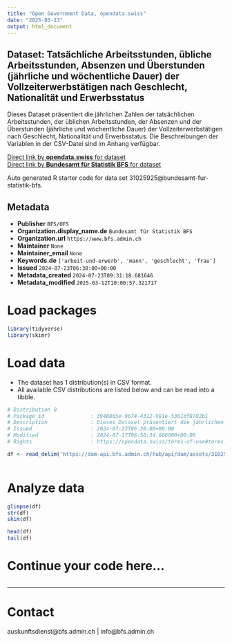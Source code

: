 ```yaml
---
title: "Open Government Data, opendata.swiss"
date: "2025-03-13"
output: html_document
---
```


## Dataset: Tatsächliche Arbeitsstunden, übliche Arbeitsstunden, Absenzen und Überstunden (jährliche und wöchentliche Dauer) der Vollzeiterwerbstätigen nach Geschlecht, Nationalität und Erwerbsstatus

Dieses Dataset präsentiert die jährlichen Zahlen der tatsächlichen Arbeitsstunden, der üblichen Arbeitsstunden, der Absenzen und der Überstunden (jährliche und wöchentliche Dauer) der Vollzeiterwerbstätigen nach Geschlecht, Nationalität und Erwerbsstatus. Die Beschreibungen der Variablen in der CSV-Datei sind im Anhang verfügbar.

[Direct link by **opendata.swiss** for dataset](https://opendata.swiss/de/dataset/tatsachliche-arbeitsstunden-ubliche-arbeitsstunden-absenzen-und-uberstunden-jahrliche-und-woche)<br>
[Direct link by **Bundesamt für Statistik BFS** for dataset](https://www.bfs.admin.ch/asset/de/ts-x-03.02.03.01.02.03)

Auto generated R starter code for data set 31025925@bundesamt-fur-statistik-bfs.

## Metadata

- **Publisher** `BFS/OFS`
- **Organization.display_name.de** `Bundesamt für Statistik BFS`
- **Organization.url** `https://www.bfs.admin.ch`
- **Maintainer** `None`
- **Maintainer_email** `None`
- **Keywords.de** `['arbeit-und-erwerb', 'mann', 'geschlecht', 'frau']`
- **Issued** `2024-07-23T06:30:00+00:00`
- **Metadata_created** `2024-07-23T09:31:18.681646`
- **Metadata_modified** `2025-03-12T10:00:57.321717`


# Load packages

```r

library(tidyverse)
library(skimr)

```

# Load data

-   The dataset has 1 distribution(s) in CSV format.
-   All available CSV distributions are listed below and can be read into a tibble.

```r

# Distribution 0
# Package_id               : 3940865e-9674-4312-981e-5361df8782b1
# Description              : Dieses Dataset präsentiert die jährlichen Zahlen der tatsächlichen Arbeitsstunden, der üblichen Arbeitsstunden, der Absenzen und der Überstunden (jährliche und wöchentliche Dauer) der Vollzeiterwerbstätigen nach Geschlecht, Nationalität und Erwerbsstatus. Die Beschreibungen der Variablen in der CSV-Datei sind im Anhang verfügbar.
# Issued                   : 2024-07-23T06:30:00+00:00
# Modified                 : 2024-07-17T06:58:34.666000+00:00
# Rights                   : https://opendata.swiss/terms-of-use#terms_by_ask

df <- read_delim('https://dam-api.bfs.admin.ch/hub/api/dam/assets/31025942/master')



```

# Analyze data

```r

glimpse(df)
str(df)
skim(df)

head(df)
tail(df)

```

# Continue your code here...

```r

```

------------------------------------------------------------------------

# Contact

auskunftsdienst@bfs.admin.ch | info@bfs.admin.ch
